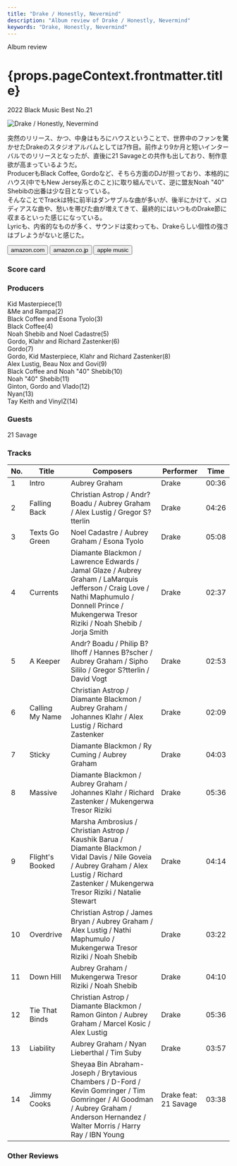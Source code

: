```yaml
---
title: "Drake / Honestly, Nevermind"
description: "Album review of Drake / Honestly, Nevermind"
keywords: "Drake, Honestly, Nevermind"
---
```






<p className="largeP">Album review</p>
<h1 className="h1--no--margin">{props.pageContext.frontmatter.title}</h1>
<p className="largeP">
  <Link to="/best50/2022/">2022 Black Music Best No.21</Link>
</p>

<Row  className="image-card-group">
	<Column colMd={3} colLg={4} noGutterMdLeft="">
       <ImageCard>

![Drake / Honestly, Nevermind](../../images/cd/drake9L.jpg)

</ImageCard>
	</Column>
	<Column colMd={4} colLg={8} noGutterMdLeft="">
		<p>
			突然のリリース、かつ、中身はもろにハウスということで、世界中のファンを驚かせたDrakeのスタジオアルバムとしては7作目。前作より9か月と短いインターバルでのリリースとなったが、直後に21 Savageとの共作も出しており、制作意欲が高まっているようだ。
			<br/>ProducerもBlack Coffee, Gordoなど、そちら方面のDJが担っており、本格的にハウス(中でもNew Jersey系とのこと)に取り組んでいて、逆に盟友Noah "40" Shebibの出番は少な目となっている。
			<br/>そんなことでTrackは特に前半はダンサブルな曲が多いが、後半にかけて、メロディアスな曲や、愁いを帯びた曲が増えてきて、最終的にはいつものDrake節に収まるといった感じになっている。
			<br/>Lyricも、内省的なものが多く、サウンドは変わっても、Drakeらしい個性の強さはブレようがないと感じた。
		</p>
		<div>
		  <Button className="button-right-mergin"  href="https://amzn.to/3RuhqEw" renderIcon={ArrowUpRight} size='sm' kind='primary'>
  	    amazon.com
  	  </Button>
  	  <Button className="button-right-mergin"  href="https://amzn.to/3WW4eJt" renderIcon={ArrowUpRight} size='sm' kind='secondary'>
  	    amazon.co.jp
  	  </Button>
			<Button className="button-right-mergin"  href="https://apple.co/3WSSE1D" renderIcon={ArrowUpRight} size='sm' kind='tertiary'>
  	   	apple music
  	  </Button>
			<AdvJS2/>
		</div>
	</Column>
</Row>
<Row >
	<Column colMd={4} colLg={4} noGutterMdLeft="">
		<div>
		  <h3>Score card</h3>
			<SliderJS1 value="5" />
		  <SliderJS2 value="1" />
			<SliderJS3 value="2" />
		  <SliderJS4 value="8" />
		</div>
	</Column>
	<Column colMd={8} colLg={8} noGutterMdLeft="">
		<div>
			<h3>Producers</h3>
			<p>
				Kid Masterpiece(1)
				<br/>&Me and Rampa(2)
				<br/>Black Coffee and Esona Tyolo(3)
				<br/>Black Coffee(4)
				<br/>Noah Shebib and Noel Cadastre(5)
				<br/>Gordo, Klahr and Richard Zastenker(6)
				<br/>Gordo(7)
				<br/>Gordo, Kid Masterpiece, Klahr and Richard Zastenker(8)
				<br/>Alex Lustig, Beau Nox and Govi(9)
				<br/>Black Coffee and Noah "40" Shebib(10)
				<br/>Noah "40" Shebib(11)
				<br/>Ginton, Gordo and Vlado(12)
				<br/>Nyan(13)
				<br/>Tay Keith and VinylZ(14)
			</p>
			<h3>Guests</h3>
			<p>
				21 Savage
			</p>
		</div>
	</Column>
</Row>

<h3>Tracks</h3>

| No. | Title           | Composers                                                                                                                                                                                          | Performer             | Time  |
| --- | --------------- | -------------------------------------------------------------------------------------------------------------------------------------------------------------------------------------------------- | --------------------- | ----- |
| 1   | Intro           | Aubrey Graham                                                                                                                                                                                      | Drake                 | 00:36 |
| 2   | Falling Back    | Christian Astrop / Andr? Boadu / Aubrey Graham / Alex Lustig / Gregor S?tterlin                                                                                                                    | Drake                 | 04:26 |
| 3   | Texts Go Green  | Noel Cadastre / Aubrey Graham / Esona Tyolo                                                                                                                                                        | Drake                 | 05:08 |
| 4   | Currents        | Diamante Blackmon / Lawrence Edwards / Jamal Glaze / Aubrey Graham / LaMarquis Jefferson / Craig Love / Nathi Maphumulo / Donnell Prince / Mukengerwa Tresor Riziki / Noah Shebib / Jorja Smith    | Drake                 | 02:37 |
| 5   | A Keeper        | Andr? Boadu / Philip B?llhoff / Hannes B?scher / Aubrey Graham / Sipho Sililo / Gregor S?tterlin / David Vogt                                                                                      | Drake                 | 02:53 |
| 6   | Calling My Name | Christian Astrop / Diamante Blackmon / Aubrey Graham / Johannes Klahr / Alex Lustig / Richard Zastenker                                                                                            | Drake                 | 02:09 |
| 7   | Sticky          | Diamante Blackmon / Ry Cuming / Aubrey Graham                                                                                                                                                      | Drake                 | 04:03 |
| 8   | Massive         | Diamante Blackmon / Aubrey Graham / Johannes Klahr / Richard Zastenker / Mukengerwa Tresor Riziki                                                                                                  | Drake                 | 05:36 |
| 9   | Flight's Booked | Marsha Ambrosius / Christian Astrop / Kaushik Barua / Diamante Blackmon / Vidal Davis / Nile Goveia / Aubrey Graham / Alex Lustig / Richard Zastenker / Mukengerwa Tresor Riziki / Natalie Stewart | Drake                 | 04:14 |
| 10  | Overdrive       | Christian Astrop / James Bryan / Aubrey Graham / Alex Lustig / Nathi Maphumulo / Mukengerwa Tresor Riziki / Noah Shebib                                                                            | Drake                 | 03:22 |
| 11  | Down Hill       | Aubrey Graham / Mukengerwa Tresor Riziki / Noah Shebib                                                                                                                                             | Drake                 | 04:10 |
| 12  | Tie That Binds  | Christian Astrop / Diamante Blackmon / Ramon Ginton / Aubrey Graham / Marcel Kosic / Alex Lustig                                                                                                   | Drake                 | 05:36 |
| 13  | Liability       | Aubrey Graham / Nyan Lieberthal / Tim Suby                                                                                                                                                         | Drake                 | 03:57 |
| 14  | Jimmy Cooks     | Sheyaa Bin Abraham-Joseph / Brytavious Chambers / D-Ford / Kevin Gomringer / Tim Gomringer / Al Goodman / Aubrey Graham / Anderson Hernandez / Walter Morris / Harry Ray / IBN Young               | Drake feat: 21 Savage | 03:38 |

<h3>Other Reviews</h3>

<Row>
  <Column colMd={3} colLg={3} noGutterMdLeft>
    <Review1 />
  </Column>
	<Column colMd={3} colLg={3} noGutterMdLeft>
    <Review2 />
  </Column>
	<Column colMd={3} colLg={3} noGutterMdLeft>
    <Review3 />
  </Column>
</Row>

<AdvJS3 />
